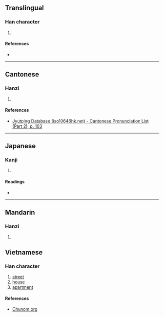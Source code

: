 {{character info/new}}
==Translingual==

===Han character===
{{Han char|rn=53|rad=广|as=07|sn=10|four=|canj=IIJB|ids=⿸广甫}}

# {{defn|Han|sort=广07}}

====References====
* {{Han ref|kx=0346.240|dkj=09340|dj=0657.020|hdz=20885.020|uh=5EAF|ud=24239}}

----

==Cantonese==

===Hanzi===
{{yue-hanzi|jyut=[[bou1]]|y=bou1}}

# {{defn|lang=yue|sort=广07}}

====References====
* [http://www.iso10646hk.net/jp/document/download.jsp Jyutping Database (iso10646hk.net) - Cantonese Pronunciation List (Part 2), p. 103]

----

==Japanese==

===Kanji===
{{ja-kanji|grade=|rs=广07}}

# {{defn|lang=ja|sort=广07}}

====Readings====
* {{ja-readings|on=[[ほ]] (ho), [[ふ]] (fu)|kun=}}

----

==Mandarin==

===Hanzi===
{{cmn-hanzi|pin=[[bū]] ([[bu1]]), [[bǐ]] ([[bi3]])|wg=pu<sup>1</sup>, pi<sup>3</sup>}}

# {{defn|lang=cmn|sort=广07}}

==Vietnamese==

===Han character===
{{vi-hantu|[[phố]]|rs=广07}}

# [[street]]
# [[house]]
# [[apartment]]

====References====
* [http://www.chunom.org/pages/5EAF/= Chunom.org]